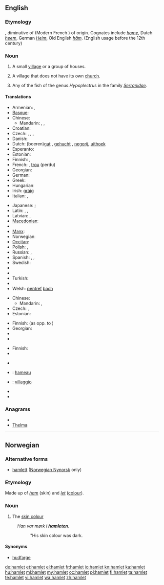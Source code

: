 {{also|Hamlet}}
==English==
{{wikipedia|Hamlet (place)}}

===Etymology===
{{etyl|frm}} {{term|hamelet|lang=frm}}, diminutive of {{etyl|fro}} {{term|ham|lang=fro}} (Modern French {{term|hameau|lang=fr}}) of {{etyl|gem}} origin. Cognates include ''[[home]]'', Dutch ''[[heem]]'', German ''[[Heim]]'', Old English ''[[ham#Old English|hām]]''. (English usage before the 12th century)

===Noun===
{{en-noun}}

# A small [[village]] or a group of houses.
# {{British}} A village that does not have its own [[church]].
# Any of the fish of the genus ''Hypoplectrus'' in the family ''[[Serranidae]]''.

====Translations====
{{trans-top|small village}}
* Armenian: {{t-|hy|շեն|tr=šen}},  {{t|hy|գյուղակ|tr=gyuġak}}
* [[Basque]]: {{t|eu|herrixka|xs=Basque}}
* Chinese:
** Mandarin: {{t-|cmn|村莊|sc=Hani}}, {{t-|cmn|村庄|tr=cūnzhuāng|sc=Hani}}, {{t|cmn|小村|tr=xiǎocūn|sc=Hani}}
* Croatian: {{t|hr|zaselak|m}}
* Czech: {{t+|cs|osada|f}},  {{t|cs|víska|f}},  {{t|cs|dědinka|f}},  {{t-|cs|kolonie|f}}
* Danish: {{t-|da|landsby}}
* Dutch: (boeren)[[gat]] {{n}}, [[gehucht]] {{n}}, [[negorij]], [[uithoek]]
* Esperanto: {{t-|eo|vilaĝeto|xs=Esperanto}}
* Estonian: {{t+|et|küla}}
* Finnish: {{t|fi|kyläpahanen}}, {{t|fi|taloryhmä}}
* French: {{t+|fr|hameau|m}}, [[trou]] (perdu) {{m}}
* Georgian: {{t-|ka|სოფელი|tr=sop'eli|sc=Geor|xs=Georgian}}
* German: {{t+|de|Weiler|m}}
* Greek: {{t|el|χωριουδάκι|n|tr=chorioudáki|sc=Grek}}
* Hungarian: {{t-|hu|falucska}}
* Irish: [[gráig]] {{f}}
* Italian: {{t+|it|casale|m}}, {{t-|it|borgata|f}}
{{trans-mid}}
* Japanese: {{qualifier|a small village}} {{t|ja|村落|tr=''sonraku''}}; {{qualifier|a group of houses}} {{t-|ja|集落|tr=shūraku}}
* Latin: {{t+|la|vicus|m|alt=vīcus}}, {{t|la|viculus|m|alt=vīculus}},
* Latvian: {{t|lv|sādža|f}}, {{t|lv|ciems|m}}
* [[Macedonian]]: {{t|mk|селце|n|tr=sélce}}
* {{trreq|Malayalam}}
* [[Manx]]: {{t|gv|balley beg|m}}
* Norwegian: {{t+|no|landsby}}
* [[Occitan]]: {{t+|oc|masatge|xs=Occitan}}
* Polish: {{t|pl|wioska|f}},  {{t|pl|sioło|n}}
* Russian: {{t+|ru|деревушка|f|tr=derevúška}},  {{t|ru|хутор|m|tr=xútor}}
* Spanish: {{t-|es|aldehuela|f}}, {{t+|es|caserío|m}},  {{t-|es|aldea|f}}
* Swedish: {{t+|sv|by|c}}
* {{trreq|Tamil}}
* {{trreq|Telugu}}
* Turkish: {{t|tr|mezra}}
* {{trreq|Vietnamese}}
* Welsh: [[pentref]] [[bach#Welsh|bach]] {{m}}
{{trans-bottom}}

{{trans-top|village without its own church}}
* Chinese:
** Mandarin: {{t|cmn|部落無教會的小村莊|sc=Hani}}, {{t|cmn|部落无教会的小村庄|tr=bùluò wú jiāohuì de xiǎo cūnzhuāng|sc=Hani}}
* Czech: {{t|cs|vesnička|f}},  {{t|cs|dědina|f}}
* Estonian: {{t+|et|küla}}
{{trans-mid}}
* Finnish: {{t+|fi|kylä}} (as opp. to {{t|fi|kirkonkylä}})
* Georgian: {{t-|ka|სოფელი|tr=sop'eli|sc=Geor|xs=Georgian}}
* {{trreq|Japanese}}
* {{trreq|Swedish}}
{{trans-bottom}}

{{trans-top|fish}}
* Finnish: {{t+|fi|kylä}}
* {{trreq|Japanese}}
{{trans-mid}}
* {{trreq|Swedish}}
{{trans-bottom}}

{{checktrans-top}}
* {{ttbc|fr}}: [[hameau]] {{m}}
{{trans-mid}}
* {{ttbc|it}}: [[villaggio]] {{m}}
* {{trreq|Old English}}
* {{trreq|Spanish}}
{{trans-bottom}}

===Anagrams===
* {{alphagram|aehlmt}}
* [[Thelma#English|Thelma]]

----

==Norwegian==

===Alternative forms===
* [[hamlett]] ([[Nynorsk|Norwegian Nynorsk]] only)

===Etymology===
Made up of ''[[ham]]'' (skin) and ''[[let]]'' ([[colour]]).

===Noun===
{{infl|no|noun|g=m}}

# The [[skin colour]]
: ''Han var m&oslash;rk i '''hamleten'''.''
:: ''His skin colour was dark.

====Synonyms====
* [[hudfarge]]

[[de:hamlet]]
[[et:hamlet]]
[[el:hamlet]]
[[fr:hamlet]]
[[io:hamlet]]
[[kn:hamlet]]
[[ka:hamlet]]
[[hu:hamlet]]
[[ml:hamlet]]
[[my:hamlet]]
[[oc:hamlet]]
[[pl:hamlet]]
[[fi:hamlet]]
[[ta:hamlet]]
[[te:hamlet]]
[[vi:hamlet]]
[[wa:hamlet]]
[[zh:hamlet]]